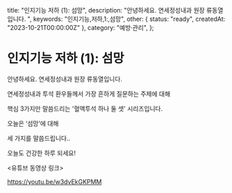   title: "인지기능 저하 (1): 섬망",
  description: "안녕하세요. 연세정성내과 원장 류동열입니다. ",
  keywords: "인지기능,저하,1:,섬망",
  other: { status: "ready", createdAt: "2023-10-21T00:00:00Z" },
  category: "예방·관리",
};

# 인지기능 저하 (1): 섬망

안녕하세요. 연세정성내과 원장 류동열입니다.

연세정성내과 투석 환우들께서 가장 흔하게 질문하는 주제에 대해

핵심 3가지만 말씀드리는 '혈액투석 하나 둘 셋' 시리즈입니다.

오늘은 ‘섬망’에 대해

세 가지를 말씀드립니다..

오늘도 건강한 하루 되세요!

&lt;유튜브 동영상 링크&gt;

https://youtu.be/w3dvEkGKPMM
